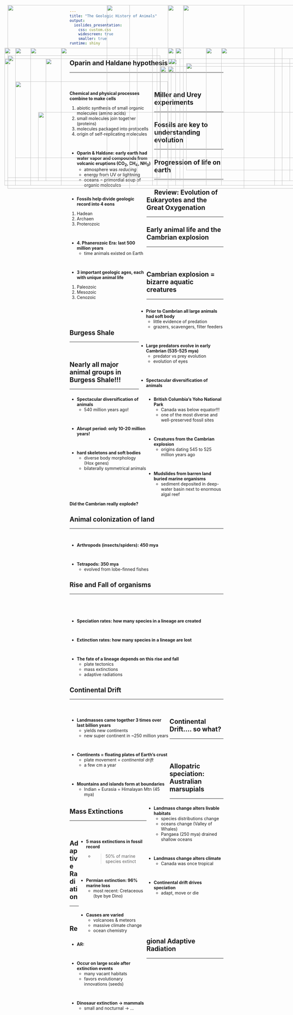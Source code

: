 ```yaml
---
title: "The Geologic History of Animals"
output: 
  ioslides_presentation:
    css: custom.css
    widescreen: true
    smaller: true
runtime: shiny
---
```


## Oparin and Haldane hypothesis
<hr>
<br/>

<div style="float: left; width: 55%;">

**Chemical and physical processes combine to make cells**
<br/>

1. abiotic synthesis of small organic molecules (amino acids)
2. small molecules join together (proteins)
3. molecules packaged into protocells
4. origin of self-replicating molecules

<br/>

* **Oparin & Haldane: early earth had water vapor and compounds from volcanic eruptions (CO~2~, CH~4~, NH~3~)**
    + atmosphere was *reducing*
    + energy from UV or lightning
    + oceans = primordial soup of organic molecules

</div>

<IMG STYLE="position:absolute; TOP:240px; LEFT:610px; WIDTH:450px; HEIGHT:350px" SRC="images/origin.jpg">

## Miller and Urey experiments
<hr>

<IMG STYLE="position:absolute; TOP:190px; LEFT:50px; WIDTH:400px; HEIGHT:450px" SRC="images/miller_urey.gif">

<IMG STYLE="position:absolute; TOP:250px; LEFT:550px; WIDTH:500px; HEIGHT:300px" SRC="images/volcano_amino.jpg">
  
##

<IMG STYLE="position:absolute; TOP:50px; LEFT:25px; WIDTH:400px; HEIGHT:600px" SRC="images/geologic.jpg">

<IMG STYLE="position:absolute; TOP:50px; LEFT:550px; WIDTH:500px; HEIGHT:600px" SRC="images/fossil_record.jpg">

## Fossils are key to understanding evolution
<hr>

<IMG STYLE="position:absolute; TOP:225px; LEFT:150px; WIDTH:800px; HEIGHT:400px" SRC="images/mammal.jpg">

## Progression of life on earth
<hr>

<div style="float: left; width: 50%;">

* **Fossils help divide geologic record into 4 eons**
1. Hadean
2. Archaen
3. Proterozoic

<br/>

* **4. Phanerozoic Era: last 500 million years**
    + time animals existed on Earth

<br/>

* **3 important geologic ages, each with unique animal life**
1. Paleozoic
2. Mesozoic
3. Cenozoic

</div>

<IMG STYLE="position:absolute; TOP:225px; LEFT:550px; WIDTH:500px; HEIGHT:400px" SRC="images/timescale.jpg">

## Review: Evolution of Eukaryotes and the Great Oxygenation
<hr>

<IMG STYLE="position:absolute; TOP:190px; LEFT:575px; WIDTH:400px; HEIGHT:450px" SRC="images/endo1.jpg">

<IMG STYLE="position:absolute; TOP:190px; LEFT:15px; WIDTH:500px; HEIGHT:450px" SRC="images/oxygen.jpg">

##

<IMG STYLE="position:absolute; TOP:50px; LEFT:350px; WIDTH:450px; HEIGHT:600px" SRC="images/animal_record.jpg">

## Early animal life and the Cambrian explosion
<hr>
<br/>
<br/>

<IMG STYLE="position:absolute; TOP:190px; LEFT:50px; WIDTH:400px; HEIGHT:450px" SRC="images/cambrian.jpg">

<div style="float: right; width: 55%;">

* **Prior to Cambrian all large animals had soft body**
    + little evidence of predation
    + grazers, scavengers, filter feeders

<br/>

* **Large predators evolve in early Cambrian (535-525 mya)**
    + predator vs prey evolution
    + evolution of eyes

<br/>

* **Spectacular diversification of animals**

</div>

## Cambrian explosion = bizarre aquatic creatures
<hr>
<br/>
<br/>
<br/>

<div style="float: left; width: 50%;">

* **Spectacular diversification of animals**
    + 540 million years ago!

<br/>

* **Abrupt period: only 10-20 million years!**

<br/>

* **hard skeletons and soft bodies**
    + diverse body morphology (Hox genes)
    + bilaterally symmetrical animals

</div>

<IMG STYLE="position:absolute; TOP:190px; LEFT:550px; WIDTH:450px; HEIGHT:450px" SRC="images/creatures.jpg">

## Burgess Shale
<hr>
<br/>

<div style="float: left; width: 50%;">

* **British Columbia's Yoho National Park**
    + Canada was below equator!!!
    + one of the most diverse and well-preserved fossil sites
 
<br/>
 
* **Creatures from the Cambrian explosion**
    + origins dating 545 to 525 million years ago

<br/>

* **Mudslides from barren land buried marine organisms**
    + sediment  deposited in deep-water basin next to enormous algal reef 

</div>

<IMG STYLE="position:absolute; TOP:225px; LEFT:560px; WIDTH:500px; HEIGHT:400px" SRC="images/burgess.jpg">

## Nearly all major animal groups in Burgess Shale!!!
<hr>

<IMG STYLE="position:absolute; TOP:190px; LEFT:50px; WIDTH:450px; HEIGHT:450px" SRC="images/burgess_creatures.png">

<IMG STYLE="position:absolute; TOP:190px; LEFT:550px; WIDTH:450px; HEIGHT:450px" SRC="images/creatures.jpg">

##
<br/>
<br/>
<br/>

**Did the Cambrian really explode?**


<IMG STYLE="position:absolute; TOP:300px; LEFT:50px; WIDTH:500px; HEIGHT:250px" SRC="images/edicar2.jpg">

<IMG STYLE="position:absolute; TOP:50px; LEFT:600px; WIDTH:400px; HEIGHT:600px" SRC="images/edicar3.jpg">

## Animal colonization of land
<hr>
<br/>

* **Arthropods (insects/spiders): 450 mya**

<br/>

* **Tetrapods: 350 mya**
    + evolved from lobe-finned fishes
    
<IMG STYLE="position:absolute; TOP:400px; LEFT:125px; WIDTH:850px; HEIGHT:225px" SRC="images/fishland.jpg">

## Rise and Fall of organisms
<hr>
<br/>
<br/>
<br/>

* **Speciation rates: how many species in a lineage are created**

<br/>

* **Extinction rates: how many species in a lineage are lost**

<br/>

* **The fate of a lineage depends on this rise and fall**
    + plate tectonics
    + mass extinctions
    + adaptive radiations
    
<IMG STYLE="position:absolute; TOP:190px; LEFT:675px; WIDTH:350px; HEIGHT:450px" SRC="images/diverse.jpg">

## Continental Drift
<hr>
<br/>

<div style="float: left; width: 65%;">

* **Landmasses came together 3 times over last billion years**
    + yields new continents
    + new super continent in ~250 million years

<br/>

* **Continents = floating plates of Earth's crust**
    + plate movement = *continental drift*
    + a few cm a year
    
<br/>
  
* **Mountains and islands form at boundaries**
    + Indian + Eurasia = Himalayan Mtn (45 mya)

</div>

<IMG STYLE="position:absolute; TOP:190px; LEFT:725px; WIDTH:300px; HEIGHT:450px" SRC="images/drift.jpg">

## Continental Drift.... so what?
<hr>
<br/>
<br/>

<div style="float: right; width: 50%;">

* **Landmass change alters livable habitats**
    + species distributions change
    + oceans change (Valley of Whales)
    + Pangaea (250 mya) drained shallow oceans

<br/>

* **Landmass change alters climate**
    + Canada was once tropical
    
<br/>
  
* **Continental drift drives speciation**
    + adapt, move or die

</div>

<IMG STYLE="position:absolute; TOP:215px; LEFT:25px; WIDTH:500px; HEIGHT:400px" SRC="images/tectonic.jpg">

## Allopatric speciation: Australian marsupials
<hr>

<IMG STYLE="position:absolute; TOP:190px; LEFT:100px; WIDTH:350px; HEIGHT:450px" SRC="images/marsupial2.png">

<IMG STYLE="position:absolute; TOP:190px; LEFT:575px; WIDTH:350px; HEIGHT:450px" SRC="images/marsupial.gif">

## Mass Extinctions
<hr>
<br/>


<IMG STYLE="position:absolute; TOP:225px; LEFT:15px; WIDTH:575px; HEIGHT:400px" SRC="images/extinct1.jpg">

<div style="float: right; width: 44%;">

* **5 mass extinctions in fossil record**
    + >50% of marine species extinct
    
<br/>

* **Permian extinction: 96% marine loss**
    + most recent: Cretaceous (bye bye Dino)
    
<br/>
  
* **Causes are varied**
    + volcanoes & meteors
    + massive climate change
    + ocean chemistry

</div>

## Adaptive Radiation
<hr>
<br/>

<div style="float: left; width: 50%;">

* **AR:**

<br/>

* **Occur on large scale after extinction events**
    + many vacant habitats
    + favors evolutionary innovations (seeds)

<br/>

  
* **Dinosaur extinction &rarr; mammals**
    + small and nocturnal &rarr; ...

</div>

<IMG STYLE="position:absolute; TOP:250px; LEFT:525px; WIDTH:550px; HEIGHT:300px" SRC="images/mammal.jpg">

## Regional Adaptive Radiation
<hr>

<IMG STYLE="position:absolute; TOP:190px; LEFT:200px; WIDTH:700px; HEIGHT:450px" SRC="images/hawaii.jpg">
